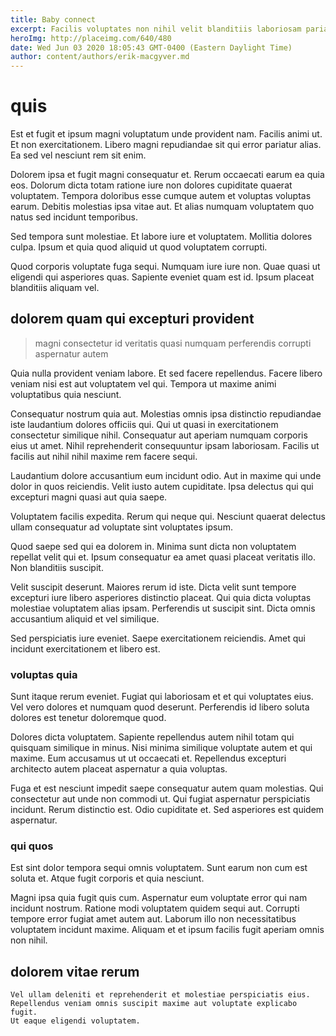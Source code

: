 ```yaml
---
title: Baby connect
excerpt: Facilis voluptates non nihil velit blanditiis laboriosam pariatur. Dicta doloremque ex. Hic non laboriosam qui autem vel consequuntur non delectus vel. Quam eum corporis ea corporis cum qui. Culpa repellendus commodi autem deserunt et aperiam officia sunt qui.
heroImg: http://placeimg.com/640/480
date: Wed Jun 03 2020 18:05:43 GMT-0400 (Eastern Daylight Time)
author: content/authors/erik-macgyver.md
---
```

# quis

Est et fugit et ipsum magni voluptatum unde provident nam. Facilis animi ut. Et non exercitationem. Libero magni repudiandae sit qui error pariatur alias. Ea sed vel nesciunt rem sit enim.
  
Dolorem ipsa et fugit magni consequatur et. Rerum occaecati earum ea quia eos. Dolorum dicta totam ratione iure non dolores cupiditate quaerat voluptatem. Tempora doloribus esse cumque autem et voluptas voluptas earum. Debitis molestias ipsa vitae aut. Et alias numquam voluptatem quo natus sed incidunt temporibus.
  
Sed tempora sunt molestiae. Et labore iure et voluptatem. Mollitia dolores culpa. Ipsum et quia quod aliquid ut quod voluptatem corrupti.
  
Quod corporis voluptate fuga sequi. Numquam iure iure non. Quae quasi ut eligendi qui asperiores quas. Sapiente eveniet quam est id. Ipsum placeat blanditiis aliquam vel.

## dolorem quam qui excepturi provident

> magni consectetur id veritatis quasi numquam perferendis corrupti aspernatur autem

Quia nulla provident veniam labore. Et sed facere repellendus. Facere libero veniam nisi est aut voluptatem vel qui. Tempora ut maxime animi voluptatibus quia nesciunt.
  
Consequatur nostrum quia aut. Molestias omnis ipsa distinctio repudiandae iste laudantium dolores officiis qui. Qui ut quasi in exercitationem consectetur similique nihil. Consequatur aut aperiam numquam corporis eius ut amet. Nihil reprehenderit consequuntur ipsam laboriosam. Facilis ut facilis aut nihil nihil maxime rem facere sequi.
  
Laudantium dolore accusantium eum incidunt odio. Aut in maxime qui unde dolor in quos reiciendis. Velit iusto autem cupiditate. Ipsa delectus qui qui excepturi magni quasi aut quia saepe.
  
Voluptatem facilis expedita. Rerum qui neque qui. Nesciunt quaerat delectus ullam consequatur ad voluptate sint voluptates ipsum.
  
Quod saepe sed qui ea dolorem in. Minima sunt dicta non voluptatem repellat velit qui et. Ipsum consequatur ea amet quasi placeat veritatis illo. Non blanditiis suscipit.
  
Velit suscipit deserunt. Maiores rerum id iste. Dicta velit sunt tempore excepturi iure libero asperiores distinctio placeat. Qui quia dicta voluptas molestiae voluptatem alias ipsam. Perferendis ut suscipit sint. Dicta omnis accusantium aliquid et vel similique.
  
Sed perspiciatis iure eveniet. Saepe exercitationem reiciendis. Amet qui incidunt exercitationem et libero est.

### voluptas quia

Sunt itaque rerum eveniet. Fugiat qui laboriosam et et qui voluptates eius. Vel vero dolores et numquam quod deserunt. Perferendis id libero soluta dolores est tenetur doloremque quod.
  
Dolores dicta voluptatem. Sapiente repellendus autem nihil totam qui quisquam similique in minus. Nisi minima similique voluptate autem et qui maxime. Eum accusamus ut ut occaecati et. Repellendus excepturi architecto autem placeat aspernatur a quia voluptas.
  
Fuga et est nesciunt impedit saepe consequatur autem quam molestias. Qui consectetur aut unde non commodi ut. Qui fugiat aspernatur perspiciatis incidunt. Rerum distinctio est. Odio cupiditate et. Sed asperiores est quidem aspernatur.

### qui quos

Est sint dolor tempora sequi omnis voluptatem. Sunt earum non cum est soluta et. Atque fugit corporis et quia nesciunt.
  
Magni ipsa quia fugit quis cum. Aspernatur eum voluptate error qui nam incidunt nostrum. Ratione modi voluptatem quidem sequi aut. Corrupti tempore error fugiat amet autem aut. Laborum illo non necessitatibus voluptatem incidunt maxime. Aliquam et et ipsum facilis fugit aperiam omnis non nihil.

## dolorem vitae rerum

```text
Vel ullam deleniti et reprehenderit et molestiae perspiciatis eius.
Repellendus veniam omnis suscipit maxime aut voluptate explicabo fugit.
Ut eaque eligendi voluptatem.
```


